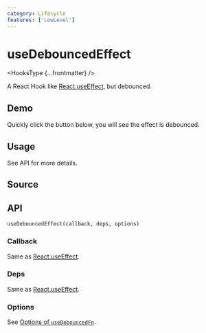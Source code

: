 ```yaml
---
category: Lifecycle
features: ['LowLevel']
---
```


# useDebouncedEffect


<HooksType {...frontmatter} />

A React Hook like [React.useEffect](https://react.dev/reference/react/useEffect), but debounced.

## Demo

Quickly click the button below, you will see the effect is debounced.


<App />

## Usage

See API for more details.

## Source


<Source />

## API

```tsx
useDebouncedEffect(callback, deps, options)
```

### Callback

Same as [React.useEffect](https://react.dev/reference/react/useEffect).

### Deps

Same as [React.useEffect](https://react.dev/reference/react/useEffect).

### Options

See [Options of `useDebouncedFn`](/reference/use-debounced-fn/#options).
